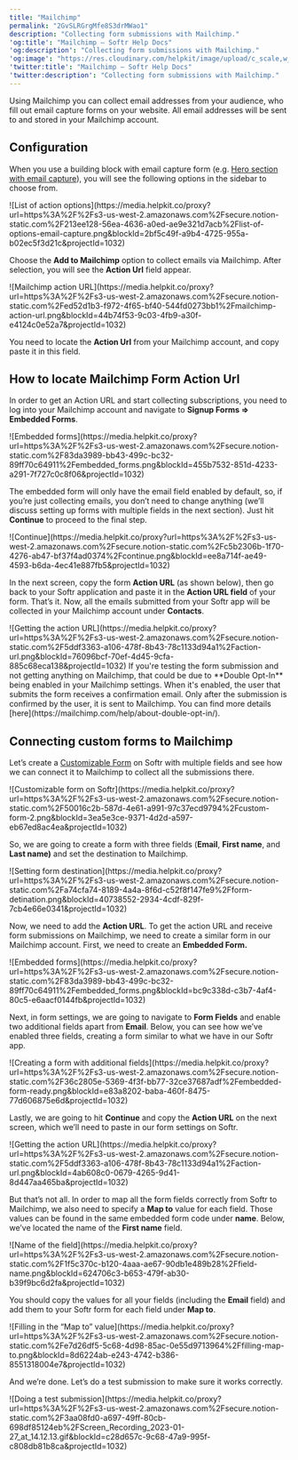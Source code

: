 ```yaml
---
title: "Mailchimp"
permalink: "2GvSLRGrgMfe8S3drMWao1"
description: "Collecting form submissions with Mailchimp."
'og:title': "Mailchimp – Softr Help Docs"
'og:description': "Collecting form submissions with Mailchimp."
'og:image': "https://res.cloudinary.com/helpkit/image/upload/c_scale,w_700,q_auto/v1674219840/softrdocs_meta_OG_Image_Url_258f31c013.png"
'twitter:title': "Mailchimp – Softr Help Docs"
'twitter:description': "Collecting form submissions with Mailchimp."
---
```

Using Mailchimp you can collect email addresses from your audience, who fill out email capture forms on your website. All email addresses will be sent to and stored in your Mailchimp account.

## **Configuration**

When you use a building block with email capture form (e.g. [Hero section with email capture](/59b829b4b58f417fa4b6cff5f7c6a658)), you will see the following options in the sidebar to choose from.
<Frame caption="List of action options">![List of action options](https://media.helpkit.co/proxy?url=https%3A%2F%2Fs3-us-west-2.amazonaws.com%2Fsecure.notion-static.com%2F213ee128-56ea-4636-a0ed-ae9e321d7acb%2Flist-of-options-email-capture.png&blockId=2bf5c49f-a9b4-4725-955a-b02ec5f3d21c&projectId=1032)</Frame>

Choose the **Add to Mailchimp** option to collect emails via Mailchimp. After selection, you will see the **Action Url** field appear.
<Frame caption="Mailchimp action URL">![Mailchimp action URL](https://media.helpkit.co/proxy?url=https%3A%2F%2Fs3-us-west-2.amazonaws.com%2Fsecure.notion-static.com%2Fed52d1b3-f972-4f65-bf40-544fd0273bb1%2Fmailchimp-action-url.png&blockId=44b74f53-9c03-4fb9-a30f-e4124c0e52a7&projectId=1032)</Frame>

You need to locate the **Action Url** from your Mailchimp account, and copy paste it in this field.

## **How to locate Mailchimp Form Action Url**

In order to get an Action URL and start collecting subscriptions, you need to log into your Mailchimp account and navigate to **Signup Forms ⇒ Embedded Forms**.
<Frame caption="Embedded forms">![Embedded forms](https://media.helpkit.co/proxy?url=https%3A%2F%2Fs3-us-west-2.amazonaws.com%2Fsecure.notion-static.com%2F83da3989-bb43-499c-bc32-89ff70c64911%2Fembedded_forms.png&blockId=455b7532-851d-4233-a291-7f727c0c8f06&projectId=1032)</Frame>

The embedded form will only have the email field enabled by default, so, if you’re just collecting emails, you don’t need to change anything (we’ll discuss setting up forms with multiple fields in the next section). Just hit **Continue** to proceed to the final step.
<Frame caption="Continue">![Continue](https://media.helpkit.co/proxy?url=https%3A%2F%2Fs3-us-west-2.amazonaws.com%2Fsecure.notion-static.com%2Fc5b2306b-1f70-4276-ab47-bf37f4ad0374%2Fcontinue.png&blockId=ee8a714f-ae49-4593-b6da-4ec41e887fb5&projectId=1032)</Frame>

In the next screen, copy the form **Action URL** (as shown below), then go back to your Softr application and paste it in the **Action URL field** of your form. That’s it. Now, all the emails submitted from your Softr app will be collected in your Mailchimp account under **Contacts**.
<Frame caption="Getting the action URL">![Getting the action URL](https://media.helpkit.co/proxy?url=https%3A%2F%2Fs3-us-west-2.amazonaws.com%2Fsecure.notion-static.com%2F5ddf3363-a106-478f-8b43-78c1133d94a1%2Faction-url.png&blockId=76096bcf-70ef-4d45-9cfa-885c68eca138&projectId=1032)</Frame>
<Tip>If you're testing the form submission and not getting anything on Mailchimp, that could be due to **Double Opt-In** being enabled in your Mailchimp settings. When it's enabled, the user that submits the form receives a confirmation email. Only after the submission is confirmed by the user, it is sent to Mailchimp. You can find more details [here](https://mailchimp.com/help/about-double-opt-in/).</Tip>

## Connecting custom forms to Mailchimp

Let’s create a [Customizable Form](/building-blocks/vikC2AWEpQGkZd4jGyoVxo/advanced-form-features/jCim5VWZePgZuaRsUZBnpG) on Softr with multiple fields and see how we can connect it to Mailchimp to collect all the submissions there.
<Frame caption="Customizable form on Softr">![Customizable form on Softr](https://media.helpkit.co/proxy?url=https%3A%2F%2Fs3-us-west-2.amazonaws.com%2Fsecure.notion-static.com%2F50016c2b-587d-4e61-a991-97c37ecd9794%2Fcustom-form-2.png&blockId=3ea5e3ce-9371-4d2d-a597-eb67ed8ac4ea&projectId=1032)</Frame>

So, we are going to create a form with three fields (**Email**, **First name**, and **Last name)** and set the destination to Mailchimp.
<Frame caption="Setting form destination">![Setting form destination](https://media.helpkit.co/proxy?url=https%3A%2F%2Fs3-us-west-2.amazonaws.com%2Fsecure.notion-static.com%2Fa74cfa74-8189-4a4a-8f6d-c52f8f147fe9%2Fform-detination.png&blockId=40738552-2934-4cdf-829f-7cb4e66e0341&projectId=1032)</Frame>

Now, we need to add the **Action URL**. To get the action URL and receive form submissions on Mailchimp, we need to create a similar form in our Mailchimp account. First, we need to create an **Embedded Form.**
<Frame caption="Embedded forms">![Embedded forms](https://media.helpkit.co/proxy?url=https%3A%2F%2Fs3-us-west-2.amazonaws.com%2Fsecure.notion-static.com%2F83da3989-bb43-499c-bc32-89ff70c64911%2Fembedded_forms.png&blockId=bc9c338d-c3b7-4af4-80c5-e6aacf0144fb&projectId=1032)</Frame>

Next, in form settings, we are going to navigate to **Form Fields** and enable two additional fields apart from **Email**. Below, you can see how we’ve enabled three fields, creating a form similar to what we have in our Softr app.
<Frame caption="Creating a form with additional fields">![Creating a form with additional fields](https://media.helpkit.co/proxy?url=https%3A%2F%2Fs3-us-west-2.amazonaws.com%2Fsecure.notion-static.com%2F36c2805e-5369-4f3f-bb77-32ce37687adf%2Fembedded-form-ready.png&blockId=e83a8202-baba-460f-8475-77d606875e6d&projectId=1032)</Frame>

Lastly, we are going to hit **Continue** and copy the **Action URL** on the next screen, which we’ll need to paste in our form settings on Softr.
<Frame caption="Getting the action URL">![Getting the action URL](https://media.helpkit.co/proxy?url=https%3A%2F%2Fs3-us-west-2.amazonaws.com%2Fsecure.notion-static.com%2F5ddf3363-a106-478f-8b43-78c1133d94a1%2Faction-url.png&blockId=4ab608c0-0679-4265-9d41-8d447aa465ba&projectId=1032)</Frame>

But that’s not all. In order to map all the form fields correctly from Softr to Mailchimp, we also need to specify a **Map to** value for each field. Those values can be found in the same embedded form code under **name**. Below, we’ve located the name of the **First name** field.
<Frame caption="Name of the field">![Name of the field](https://media.helpkit.co/proxy?url=https%3A%2F%2Fs3-us-west-2.amazonaws.com%2Fsecure.notion-static.com%2F1f5c370c-b120-4aaa-ae67-90db1e489b28%2Ffield-name.png&blockId=624706c3-b653-479f-ab30-b39f9bc6d2fa&projectId=1032)</Frame>

You should copy the values for all your fields (including the **Email** field) and add them to your Softr form for each field under **Map to**.
<Frame caption="Filling in the “Map to” value">![Filling in the “Map to” value](https://media.helpkit.co/proxy?url=https%3A%2F%2Fs3-us-west-2.amazonaws.com%2Fsecure.notion-static.com%2Fe7d26df5-5c68-4d98-85ac-0e55d9713964%2Ffilling-map-to.png&blockId=8d6224ab-e243-4742-b386-8551318004e7&projectId=1032)</Frame>

And we’re done. Let’s do a test submission to make sure it works correctly.
<Frame caption="Doing a test submission">![Doing a test submission](https://media.helpkit.co/proxy?url=https%3A%2F%2Fs3-us-west-2.amazonaws.com%2Fsecure.notion-static.com%2F3aa08fd0-a697-49ff-80cb-698df85124eb%2FScreen_Recording_2023-01-27_at_14.12.13.gif&blockId=c28d657c-9c68-47a9-995f-c808db81b8ca&projectId=1032)</Frame>